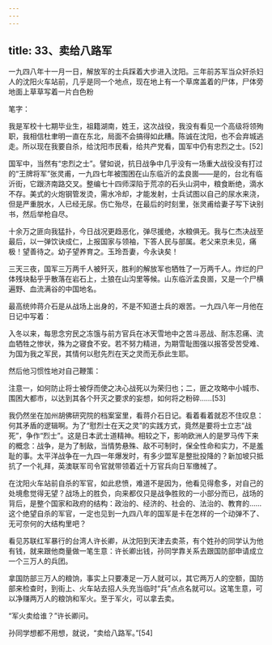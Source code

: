 ```yaml
---
---
---
```

title: 33、卖给八路军
---




一九四八年十一月一日，解放军的士兵踩着大步进入沈阳。三年前苏军当众奸杀妇人的沈阳火车站前，几乎是同一个地点，现在地上有一个草席盖着的尸体，尸体旁地面上草草写着一片白色粉

笔字：

我是军校十七期毕业生，祖籍湖南，姓王，这次战役，我没有看见一个高级将领殉职，我相信杜聿明一直在东北，局面不会搞得如此糟。陈诚在沈阳，也不会弃城逃走。所以现在我要自杀，给沈阳市民看，给共产党看，国军中仍有忠烈之士。[52]

国军中，当然有“忠烈之士”。譬如说，抗日战争中几乎没有一场重大战役没有打过的“王牌将军”张灵甫，一九四七年被围困在山东临沂的孟良崮——是的，台北有临沂街，它跟济南路交叉。整编七十四师深陷于荒凉的石头山洞中，粮食断绝，滴水不存。美式的火炮钢管发烫，需水冷却，才能发射，士兵试图以自己的尿水来浇，但是严重脱水，人已经无尿。伤亡殆尽，在最后的时刻里，张灵甫给妻子写下诀别书，然后举枪自尽。

十余万之匪向我猛扑，今日战况更趋恶化，弹尽援绝，水粮俱无。我与仁杰决战至最后，以一弹饮诀成仁，上报国家与领袖，下答人民与部属。老父来京未见，痛极！望善待之。幼子望养育之。玉玲吾妻，今永诀矣！

三天三夜，国军三万两千人被歼灭，胜利的解放军也牺牲了一万两千人。炸烂的尸体残块黏乎乎散落在岩石上，土狼在山沟里等候。山东临沂孟良崮，又是一个尸横遍野、血流满谷的中国地名。

最高统帅蒋介石是从战场上出身的，不是不知道士兵的艰苦。一九四八年一月他在日记中写着：

入冬以来，每思念穷民之冻饿与前方官兵在冰天雪地中之苦斗恶战、耐冻忍痛、流血牺牲之惨状，殊为之寝食不安。若不努力精进，为期雪耻图强以报答受苦受难、为国为我之军民，其情何以慰先烈在天之灵而无忝此生耶。

然后他习惯性地对自己鞭策：

注意一，如何防止将士被俘而使之决心战死以为荣归也；二，匪之攻略中小城市、围困大都市，以达到其各个歼灭之要求的妄想，如何将之粉碎……[53]

我仍然坐在加州胡佛研究院的档案室里，看蒋介石日记。看着看着就忍不住叹息：何其矛盾的逻辑啊。为了“慰烈士在天之灵”的实践方式，竟然是要将士立志“战死”，争作“烈士”。这是日本武士道精神。相较之下，影响欧洲人的是罗马传下来的概念：战争，是为了制敌，当情势悬殊、敌不可制时，保全性命和实力，不是羞耻的事。太平洋战争在一九四一年爆发时，有多少盟军是整批投降的？新加坡只抵抗了一个礼拜，英澳联军司令官就带领着近十万官兵向日军缴械了。

在沈阳火车站前自杀的军官，如此悲愤，难道不是因为，他看见得愈多，对自己的处境愈觉得无望？战场上的胜负，向来都仅只是战争胜败的一小部分而已，战场的背后，是整个国家和政府的结构：政治的、经济的、社会的、法治的、教育的……这个绝望自杀的军官，一定也见到一九四八年的国军是卡在怎样的一个动弹不了、无可奈何的大结构里吧？

看见苏联红军暴行的台湾人许长卿，从沈阳到天津去卖茶，有个姓孙的同学认为他有钱，就来跟他商量做一笔生意：许长卿出钱，孙同学靠关系去跟国防部申请成立一个三万人的兵团。

拿国防部三万人的粮饷，事实上只要凑足一万人就可以，其它两万人的空额，国防部来检查时，到街上、火车站去招人头充当临时“兵”点点名就可以。这笔生意，可以净赚两万人的粮饷和军火。至于军火，可以拿去卖。

“军火卖给谁？”许长卿问。

孙同学想都不用想，就说，“卖给八路军。”[54]